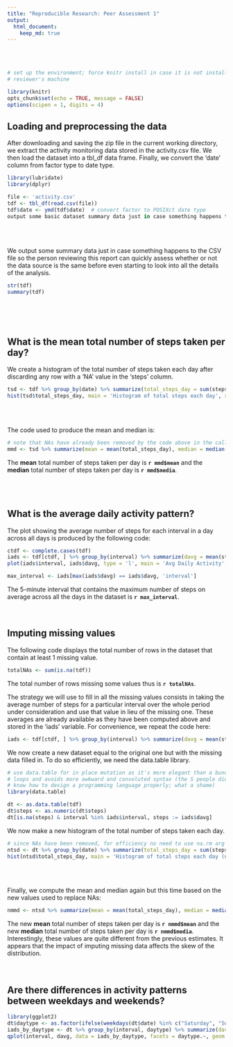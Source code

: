 ```yaml
---
title: "Reproducible Research: Peer Assessment 1"
output: 
  html_document:
    keep_md: true
---
```

<br><br>

```r
# set up the environment; force knitr install in case it is not installed on 
# reviewer's machine

library(knitr)
opts_chunk$set(echo = TRUE, message = FALSE)
options(scipen = 1, digits = 4)
```

## Loading and preprocessing the data   

After downloading and saving the zip file in the current working directory, we
extract the activity monitoring data stored in the activity.csv file. We then 
load the dataset into a tbl_df data frame. Finally, we convert the 'date' 
column from factor type to date type.

```r
library(lubridate)
library(dplyr)

file <- 'activity.csv'
tdf <- tbl_df(read.csv(file))
tdf$date <- ymd(tdf$date)  # convert factor to POSIXct date type
output some basic dataset summary data just in case something happens to the 
```
<br><br>

We output some summary data just in case something happens to the CSV file so 
the person reviewing this report can quickly assess whether or not the data
source is the same before even starting to look into all the details of the 
analysis.

```r
str(tdf)
summary(tdf)
```
<br><br><br>

## What is the mean total number of steps taken per day?   

We create a histogram of the total number of steps taken each day after 
discarding any row with a 'NA' value in the 'steps' column.   

```r
tsd <- tdf %>% group_by(date) %>% summarize(total_steps_day = sum(steps, na.rm = TRUE))
hist(tsd$total_steps_day, main = 'Histogram of total steps each day', xlab = 'Total steps')
```
<br><br>

The code used to produce the mean and median is:

```r
# note that NAs have already been removed by the code above in the call to sum()
mmd <- tsd %>% summarize(mean = mean(total_steps_day), median = median(total_steps_day))
```

The **mean** total number of steps taken per day is **`r mmd$mean`** and the 
**median** total number of steps taken per day is **`r mmd$media`**.  
<br><br><br>

## What is the average daily activity pattern?

The plot showing the average number of steps for each interval in a day across 
all days is produced by the following code:   

```r
ctdf <- complete.cases(tdf)
iads <- tdf[ctdf, ] %>% group_by(interval) %>% summarize(davg = mean(steps))
plot(iads$interval, iads$davg, type = 'l', main = 'Avg Daily Activity', xlab = '5-min interval', ylab = 'Avg Steps')
```


```r
max_interval <- iads[max(iads$davg) == iads$davg, 'interval']
```
The 5-minute interval that contains the maximum number of steps on average across all the days in the dataset is **`r max_interval`**.
<br><br><br>

## Imputing missing values

The following code displays the total number of rows in the dataset that contain 
at least 1 missing value.

```r
totalNAs <- sum(is.na(tdf))
```

The total number of rows missing some values thus is **`r totalNAs`**.

The strategy we will use to fill in all the missing values consists in taking
the average number of steps for a particular interval over the whole period under
consideration and use that value in lieu of the missing one. These averages are
already available as they have been computed above and stored in the 'iads' 
variable. For convenience, we repeat the code here:

```r
iads <- tdf[ctdf, ] %>% group_by(interval) %>% summarize(davg = mean(steps))
```

We now create a new dataset equal to the original one but with the missing 
data filled in. To do so efficiently, we need the data.table library.

```r
# use data.table for in place mutation as it's more elegant than a bunch of
# loops and avoids more awkward and convoluted syntax (the S people didn't
# know how to design a programming language properly; what a shame)
library(data.table)

dt <- as.data.table(tdf)
dt$steps <- as.numeric(dt$steps)
dt[is.na(steps) & interval %in% iads$interval, steps := iads$davg]
```

We now make a new histogram of the total number of steps taken each day.

```r
# since NAs have been removed, for efficiency no need to use na.rm arg
ntsd <- dt %>% group_by(date) %>% summarize(total_steps_day = sum(steps)) 
hist(ntsd$total_steps_day, main = 'Histogram of total steps each day (no NAs)', xlab = 'Total steps')
```
<br><br>

Finally, we compute the mean and median again but this time based on the new 
values used to replace NAs:

```r
nmmd <- ntsd %>% summarize(mean = mean(total_steps_day), median = median(total_steps_day))
```

The new **mean** total number of steps taken per day is **`r nmmd$mean`** and 
the new **median** total number of steps taken per day is **`r nmmd$media`**.  Interestingly, 
these values are quite different from the previous estimates. It appears that 
the impact of imputing missing data affects the skew of the distribution.
<br><br><br>


## Are there differences in activity patterns between weekdays and weekends?

```r
library(ggplot2)
dt$daytype <- as.factor(ifelse(weekdays(dt$date) %in% c("Saturday", "Sunday"),'weekend','weekday'))
iads_by_daytype <- dt %>% group_by(interval, daytype) %>% summarize(davg = mean(steps))
qplot(interval, davg, data = iads_by_daytype, facets = daytype.~, geom = 'path', main = 'Weekday vs weekend activity patterns') 
```